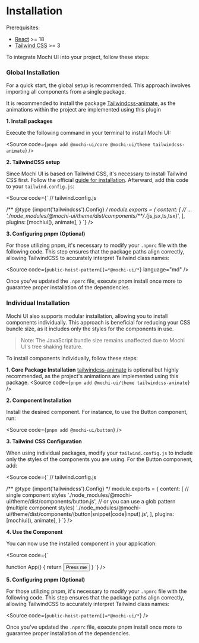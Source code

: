 
<Meta title="Introduction/Installation" />

# Installation

Prerequisites:

- [React](https://react.dev/) >= 18
- [Tailwind CSS](https://tailwindcss.com/) >= 3

To integrate Mochi UI into your project, follow these steps:

### Global Installation

For a quick start, the global setup is recommended. This approach involves
importing all components from a single package.

It is recommended to install the package [Tailwindcss-animate](https://github.com/jamiebuilds/tailwindcss-animate), as the animations within the project are implemented using this plugin

**1. Install packages**

Execute the following command in your terminal to install Mochi UI:

<Source code={`
pnpm add @mochi-ui/core @mochi-ui/theme tailwindcss-animate
`} />

**2. TailwindCSS setup**

Since Mochi UI is based on Tailwind CSS, it's necessary to install Tailwind CSS
first. Follow the official
[guide for installation](https://tailwindcss.com/docs/installation). Afterward,
add this code to your `tailwind.config.js`:

<Source code={`
// tailwind.config.js

/** @type {import('tailwindcss').Config} */
module.exports = {
  content: [
    // ...
    './node_modules/@mochi-ui/theme/dist/components/**/*.{js,jsx,ts,tsx}',
  ],
  plugins: [mochiui(), animate],
}
`} />

**3. Configuring pnpm (Optional)**

For those utilizing pnpm, it's necessary to modify your `.npmrc` file with the
following code. This step ensures that the package paths align correctly,
allowing TailwindCSS to accurately interpret Tailwind class names:

<Source code={`
public-hoist-pattern[]=*@mochi-ui/*
`} language="md" />

Once you've updated the `.npmrc` file, execute pnpm install once more to
guarantee proper installation of the dependencies.

### Individual Installation

Mochi UI also supports modular installation, allowing you to install components
individually. This approach is beneficial for reducing your CSS bundle size, as
it includes only the styles for the components in use.

> Note: The JavaScript bundle size remains unaffected due to Mochi UI's tree
> shaking feature.

To install components individually, follow these steps:

**1. Core Package Installation**
[tailwindcss-animate](https://tailwindcss.com/docs/installation) is optional but highly recommended, as the project's animations are implemented using this package.
<Source code={`
pnpm add @mochi-ui/theme tailwindcss-animate
`} />

**2. Component Installation**

Install the desired component. For instance, to use the Button component, run:

<Source code={`
pnpm add @mochi-ui/button
`} />

**3. Tailwind CSS Configuration**

When using individual packages, modify your `tailwind.config.js` to include only
the styles of the components you are using. For the Button component, add:

<Source code={`
// tailwind.config.js

/** @type {import('tailwindcss').Config} */
module.exports = {
  content: [
    // single component styles
    './node_modules/@mochi-ui/theme/dist/components/button.js',
    // or you can use a glob pattern (multiple component styles)
    './node_modules/@mochi-ui/theme/dist/components/(button|snippet|code|input).js',
  ],
  plugins: [mochiui(), animate],
}
`} />

**4. Use the Component**

You can now use the installed component in your application:

<Source code={`

function App() {
  return <Button>Press me</Button>
}
`} />

**5. Configuring pnpm (Optional)**

For those utilizing pnpm, it's necessary to modify your `.npmrc` file with the
following code. This step ensures that the package paths align correctly,
allowing TailwindCSS to accurately interpret Tailwind class names:

<Source code={`
public-hoist-pattern[]=*@mochi-ui/*
`} />

Once you've updated the `.npmrc` file, execute pnpm install once more to
guarantee proper installation of the dependencies.
